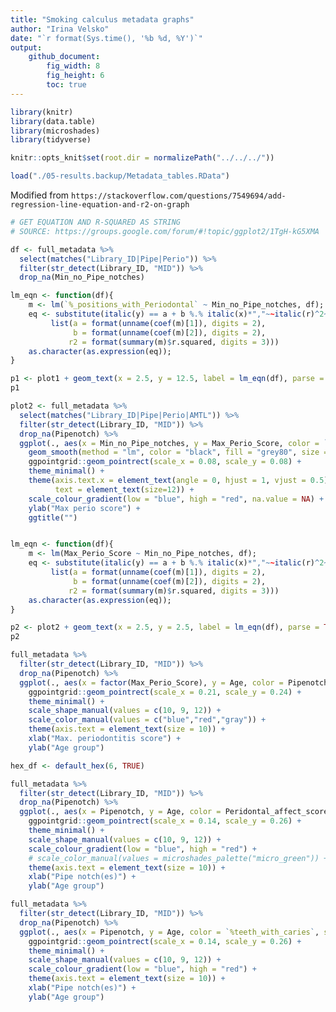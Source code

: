 ```yaml
---
title: "Smoking calculus metadata graphs"
author: "Irina Velsko"
date: "`r format(Sys.time(), '%b %d, %Y')`"
output:
    github_document:
        fig_width: 8
        fig_height: 6
        toc: true
---
```


```r
library(knitr)
library(data.table)
library(microshades)
library(tidyverse)

```

```r
knitr::opts_knit$set(root.dir = normalizePath("../../../"))
```

```r

load("./05-results.backup/Metadata_tables.RData")
```

Modified from `https://stackoverflow.com/questions/7549694/add-regression-line-equation-and-r2-on-graph`
```r
# GET EQUATION AND R-SQUARED AS STRING
# SOURCE: https://groups.google.com/forum/#!topic/ggplot2/1TgH-kG5XMA

df <- full_metadata %>%
  select(matches("Library_ID|Pipe|Perio")) %>%
  filter(str_detect(Library_ID, "MID")) %>%
  drop_na(Min_no_Pipe_notches)

lm_eqn <- function(df){
    m <- lm(`%_positions_with_Periodontal` ~ Min_no_Pipe_notches, df);
    eq <- substitute(italic(y) == a + b %.% italic(x)*","~~italic(r)^2~"="~r2, 
         list(a = format(unname(coef(m)[1]), digits = 2),
              b = format(unname(coef(m)[2]), digits = 2),
             r2 = format(summary(m)$r.squared, digits = 3)))
    as.character(as.expression(eq));
}

p1 <- plot1 + geom_text(x = 2.5, y = 12.5, label = lm_eqn(df), parse = TRUE, size = 3)
p1

```


```r

plot2 <- full_metadata %>%
  select(matches("Library_ID|Pipe|Perio|AMTL")) %>%
  filter(str_detect(Library_ID, "MID")) %>%
  drop_na(Pipenotch) %>%
  ggplot(., aes(x = Min_no_Pipe_notches, y = Max_Perio_Score, color = `%AMTL`)) +
    geom_smooth(method = "lm", color = "black", fill = "grey80", size = 0.75) +
    ggpointgrid::geom_pointrect(scale_x = 0.08, scale_y = 0.08) +
    theme_minimal() +
    theme(axis.text.x = element_text(angle = 0, hjust = 1, vjust = 0.5),
          text = element_text(size=12)) +
    scale_colour_gradient(low = "blue", high = "red", na.value = NA) +
    ylab("Max perio score") +
    ggtitle("")


lm_eqn <- function(df){
    m <- lm(Max_Perio_Score ~ Min_no_Pipe_notches, df);
    eq <- substitute(italic(y) == a + b %.% italic(x)*","~~italic(r)^2~"="~r2, 
         list(a = format(unname(coef(m)[1]), digits = 2),
              b = format(unname(coef(m)[2]), digits = 2),
             r2 = format(summary(m)$r.squared, digits = 3)))
    as.character(as.expression(eq));
}

p2 <- plot2 + geom_text(x = 2.5, y = 2.5, label = lm_eqn(df), parse = TRUE, size = 3)
p2

```


```r
full_metadata %>%
  filter(str_detect(Library_ID, "MID")) %>%
  drop_na(Pipenotch) %>%
  ggplot(., aes(x = factor(Max_Perio_Score), y = Age, color = Pipenotch, shape = Sex, size = `%AMTL`)) +
    ggpointgrid::geom_pointrect(scale_x = 0.21, scale_y = 0.24) +
    theme_minimal() +
    scale_shape_manual(values = c(10, 9, 12)) +
    scale_color_manual(values = c("blue","red","gray")) +
    theme(axis.text = element_text(size = 10)) +
    xlab("Max. periodontitis score") +
    ylab("Age group")

```

```r
hex_df <- default_hex(6, TRUE)

full_metadata %>%
  filter(str_detect(Library_ID, "MID")) %>%
  drop_na(Pipenotch) %>%
  ggplot(., aes(x = Pipenotch, y = Age, color = Peridontal_affect_score, shape = Sex, size = `%AMTL`)) +
    ggpointgrid::geom_pointrect(scale_x = 0.14, scale_y = 0.26) +
    theme_minimal() +
    scale_shape_manual(values = c(10, 9, 12)) +
    scale_colour_gradient(low = "blue", high = "red") +
    # scale_color_manual(values = microshades_palette("micro_green")) +
    theme(axis.text = element_text(size = 10)) +
    xlab("Pipe notch(es)") +
    ylab("Age group")

```

```r
full_metadata %>%
  filter(str_detect(Library_ID, "MID")) %>%
  drop_na(Pipenotch) %>%
  ggplot(., aes(x = Pipenotch, y = Age, color = `%teeth_with_caries`, shape = Sex, size = `%AMTL`)) +
    ggpointgrid::geom_pointrect(scale_x = 0.14, scale_y = 0.26) +
    theme_minimal() +
    scale_shape_manual(values = c(10, 9, 12)) +
    scale_colour_gradient(low = "blue", high = "red") +
    theme(axis.text = element_text(size = 10)) +
    xlab("Pipe notch(es)") +
    ylab("Age group")

```
















